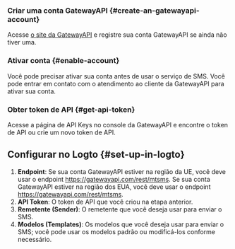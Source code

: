 ### Criar uma conta GatewayAPI \{#create-an-gatewayapi-account}

Acesse [o site da GatewayAPI](https://www.gatewayapi.com/) e registre sua conta GatewayAPI se ainda não tiver uma.

### Ativar conta \{#enable-account}

Você pode precisar ativar sua conta antes de usar o serviço de SMS. Você pode entrar em contato com o atendimento ao cliente da GatewayAPI para ativar sua conta.

### Obter token de API \{#get-api-token}

Acesse a página de API Keys no console da GatewayAPI e encontre o token de API ou crie um novo token de API.

## Configurar no Logto \{#set-up-in-logto}

1. **Endpoint**: Se sua conta GatewayAPI estiver na região da UE, você deve usar o endpoint https://gatewayapi.com/rest/mtsms. Se sua conta GatewayAPI estiver na região dos EUA, você deve usar o endpoint https://gatewayapi.com/rest/mtsms.
2. **API Token**: O token de API que você criou na etapa anterior.
3. **Remetente (Sender)**: O remetente que você deseja usar para enviar o SMS.
4. **Modelos (Templates)**: Os modelos que você deseja usar para enviar o SMS; você pode usar os modelos padrão ou modificá-los conforme necessário.
